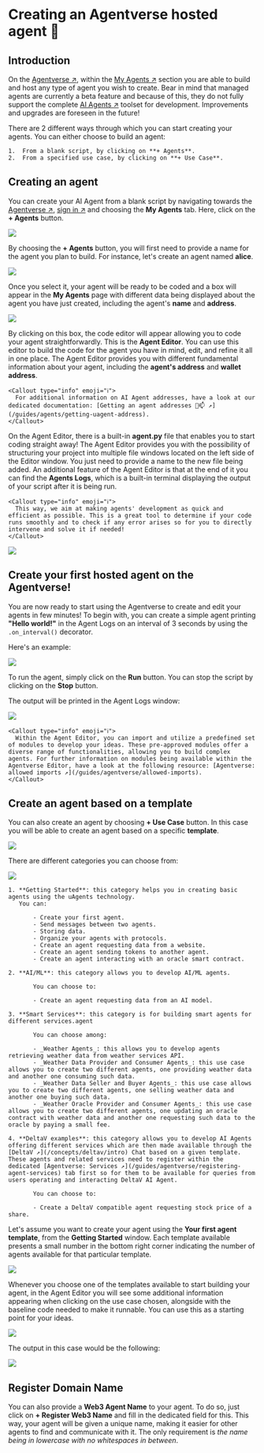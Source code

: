 
# Creating an Agentverse hosted agent 🤖

## Introduction

On the [Agentverse ↗️](https://agentverse.ai/), within the [My Agents ↗️](/concepts/agent-services/agent-hosting) section you are able to build and host any type of agent you wish to create. Bear in mind that managed agents are currently a beta feature and because of this, they do not fully support the complete [AI Agents ↗️](/concepts/agents/agents) toolset for development. Improvements and upgrades are foreseen in the future!

There are 2 different ways through which you can start creating your agents. You can either choose to build an agent:

    1.  From a blank script, by clicking on **+ Agents**.
    2.  From a specified use case, by clicking on **+ Use Case**.

## Creating an agent

You can create your AI Agent from a blank script by navigating towards the [Agentverse ↗️](https://agentverse.ai/), [sign in ↗️](/concepts/agent-services/getting-started) and choosing the **My Agents** tab. Here, click on the **+ Agents** button.

![](../../../src/images/agentverse/create-agent/agentverse-myagent_1.png)

By choosing the **+ Agents** button, you will first need to provide a name for the agent you plan to build. For instance, let's create an agent named **alice**.

![](../../../src/images/agentverse/create-agent/agentverse-myagent_2.png)

Once you select it, your agent will be ready to be coded and a box will appear in the **My Agents** page with different data being displayed about the agent you have just created, including the agent's **name** and **address**.

![](../../../src/images/agentverse/create-agent/agentverse-myagent_3.png)

By clicking on this box, the code editor will appear allowing you to code your agent straightforwardly. This is the **Agent Editor**. You can use this editor to build the code for the agent you have in mind, edit, and refine it all in one place. The Agent Editor provides you with different fundamental information about your agent, including the **agent's address** and **wallet address**.

    <Callout type="info" emoji="ℹ️">
      For additional information on AI Agent addresses, have a look at our dedicated documentation: [Getting an agent addresses 🤖📫 ↗️](/guides/agents/getting-uagent-address).
    </Callout>

On the Agent Editor, there is a built-in **agent.py** file that enables you to start coding straight away! The Agent Editor provides you with the possibility of structuring your project into multiple file windows located on the left side of the Editor window. You just need to provide a name to the new file being added. An additional feature of the Agent Editor is that at the end of it you can find the **Agents Logs**, which is a built-in terminal displaying the output of your script after it is being run.

    <Callout type="info" emoji="ℹ️">
      This way, we aim at making agents' development as quick and efficient as possible. This is a great tool to determine if your code runs smoothly and to check if any error arises so for you to directly intervene and solve it if needed!
    </Callout>

![](../../../src/images/agentverse/create-agent/agentverse-myagent_4.png)

## Create your first hosted agent on the Agentverse!

You are now ready to start using the Agentverse to create and edit your agents in few minutes! To begin with, you can create a simple agent printing **"Hello world!"** in the Agent Logs on an interval of 3 seconds by using the `.on_interval()` decorator.

Here's an example:

![](../../../src/images/agentverse/create-agent/agentverse-myagent_5.png)

To run the agent, simply click on the **Run** button. You can stop the script by clicking on the **Stop** button.

The output will be printed in the Agent Logs window:

![](../../../src/images/agentverse/create-agent/agentverse-myagent_6.png)

    <Callout type="info" emoji="ℹ️">
      Within the Agent Editor, you can import and utilize a predefined set of modules to develop your ideas. These pre-approved modules offer a diverse range of functionalities, allowing you to build complex agents. For further information on modules being available within the Agentverse Editor, have a look at the following resource: [Agentverse: allowed imports ↗️](/guides/agentverse/allowed-imports).
    </Callout>

## Create an agent based on a template

You can also create an agent by choosing **+ Use Case** button. In this case you will be able to create an agent based on a specific **template**.

![](../../../src/images/agentverse/create-agent/agentverse-myagent_7.png)

There are different categories you can choose from:

![](../../../src/images/agentverse/create-agent/agentverse-myagent_8.png)

    1. **Getting Started**: this category helps you in creating basic agents using the uAgents technology.
       You can:

           - Create your first agent.
           - Send messages between two agents.
           - Storing data.
           - Organize your agents with protocols.
           - Create an agent requesting data from a website.
           - Create an agent sending tokens to another agent.
           - Create an agent interacting with an oracle smart contract.

    2. **AI/ML**: this category allows you to develop AI/ML agents.

           You can choose to:

           - Create an agent requesting data from an AI model.

    3. **Smart Services**: this category is for building smart agents for different services.agent

           You can choose among:

           - _Weather Agents_: this allows you to develop agents retrieving weather data from weather services API.
           - _Weather Data Provider and Consumer Agents_: this use case allows you to create two different agents, one providing weather data and another one consuming such data.
           - _Weather Data Seller and Buyer Agents_: this use case allows you to create two different agents, one selling weather data and another one buying such data.
           - _Weather Oracle Provider and Consumer Agents_: this use case allows you to create two different agents, one updating an oracle contract with weather data and another one requesting such data to the oracle by paying a small fee.

    4. **DeltaV examples**: this category allows you to develop AI Agents offering different services which are then made available through the [DeltaV ↗️](/concepts/deltav/intro) Chat based on a given template. These agents and related services need to register within the dedicated [Agentverse: Services ↗️](/guides/agentverse/registering-agent-services) tab first so for them to be available for queries from users operating and interacting DeltaV AI Agent.

           You can choose to:

           - Create a DeltaV compatible agent requesting stock price of a share.

Let's assume you want to create your agent using the **Your first agent template**, from the **Getting Started** window.
Each template available presents a small number in the bottom right corner indicating the number of agents available for that particular template.

![](../../../src/images/agentverse/create-agent/agentverse-myagent_9.png)

Whenever you choose one of the templates available to start building your agent, in the Agent Editor you will see some additional information appearing when clicking on the use case chosen, alongside with the baseline code needed to make it runnable. You can use this as a starting point for your ideas.

![](../../../src/images/agentverse/create-agent/agentverse-myagent_10.png)

The output in this case would be the following:

![](../../../src/images/agentverse/create-agent/agentverse-myagent_11.png)

## Register Domain Name

You can also provide a **Web3 Agent Name** to your agent. To do so, just click on **+ Register Web3 Name** and fill in the dedicated field for this. This way, your agent will be given a unique name, making it easier for other agents to find and communicate with it. The only requirement is _the name being in lowercase with no whitespaces in between_.
